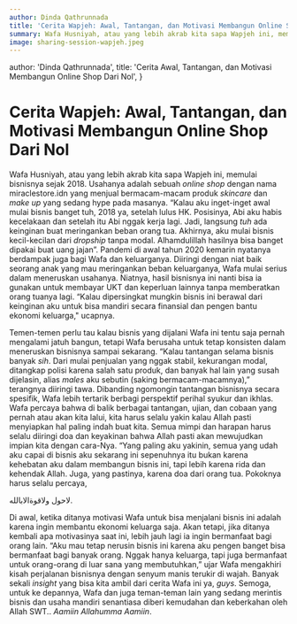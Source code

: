 ```yaml
---
author: Dinda Qathrunnada
title: 'Cerita Wapjeh: Awal, Tantangan, dan Motivasi Membangun Online Shop Dari Nol'
summary: Wafa Husniyah, atau yang lebih akrab kita sapa Wapjeh ini, memulai bisnisnya sejak 2018. Usahanya adalah sebuah online shop dengan nama miraclestore.idn yang menjual bermacam-macam produk skincare dan make up yang sedang hype pada masanya.
image: sharing-session-wapjeh.jpeg
---
```



  author: 'Dinda Qathrunnada',
  title: 'Cerita Awal, Tantangan, dan Motivasi Membangun Online Shop Dari Nol',
}

# Cerita Wapjeh: Awal, Tantangan, dan Motivasi Membangun Online Shop Dari Nol

Wafa Husniyah, atau yang lebih akrab kita sapa Wapjeh ini, memulai bisnisnya sejak 2018. Usahanya
adalah sebuah _online shop_ dengan nama miraclestore.idn yang menjual bermacam-macam produk
_skincare_ dan _make up_ yang sedang hype pada masanya. “Kalau aku inget-inget awal mulai bisnis
banget tuh, 2018 ya, setelah lulus HK. Posisinya, Abi aku habis kecelakaan dan setelah itu Abi nggak
kerja lagi. Jadi, langsung _tuh_ ada keinginan buat meringankan beban orang tua. Akhirnya, aku mulai
bisnis kecil-kecilan dari _dropship_ tanpa modal. Alhamdulillah hasilnya bisa banget dipakai buat
uang jajan”. Pandemi di awal tahun 2020 kemarin nyatanya berdampak juga bagi Wafa dan keluarganya.
Diiringi dengan niat baik seorang anak yang mau meringankan beban keluarganya, Wafa mulai serius
dalam meneruskan usahanya. Niatnya, hasil bisnisnya ini nanti bisa ia gunakan untuk membayar UKT dan
keperluan lainnya tanpa memberatkan orang tuanya lagi. “Kalau dipersingkat mungkin bisnis ini
berawal dari keinginan aku untuk bisa mandiri secara finansial dan pengen bantu ekonomi keluarga,"
ucapnya.

Temen-temen perlu tau kalau bisnis yang dijalani Wafa ini tentu saja pernah mengalami jatuh bangun,
tetapi Wafa berusaha untuk tetap konsisten dalam meneruskan bisnisnya sampai sekarang. “Kalau
tantangan selama bisnis banyak _sih_. Dari mulai penjualan yang nggak stabil, kekurangan modal,
ditangkap polisi karena salah satu produk, dan banyak hal lain yang susah dijelasin, alias _males_
aku sebutin (saking bermacam-macamnya),” terangnya diiringi tawa. Dibanding ngomongin tantangan
bisnisnya secara spesifik, Wafa lebih tertarik berbagi perspektif perihal syukur dan ikhlas. Wafa
percaya bahwa di balik berbagai tantangan, ujian, dan cobaan yang pernah atau akan kita lalui, kita
harus selalu yakin kalau Allah pasti menyiapkan hal paling indah buat kita. Semua mimpi dan harapan
harus selalu diiringi doa dan keyakinan bahwa Allah pasti akan mewujudkan impian kita dengan
cara-Nya. “Yang paling aku yakinin, semua yang udah aku capai di bisnis aku sekarang ini sepenuhnya
itu bukan karena kehebatan aku dalam membangun bisnis ini, tapi lebih karena rida dan kehendak
Allah. Juga, yang pastinya, karena doa dari orang tua. Pokoknya harus selalu percaya,

لاحول ولاقوةالابالله.

Di awal, ketika ditanya motivasi Wafa untuk bisa menjalani bisnis ini adalah karena ingin membantu
ekonomi keluarga saja. Akan tetapi, jika ditanya kembali apa motivasinya saat ini, lebih jauh lagi
ia ingin bermanfaat bagi orang lain. “Aku mau tetap nerusin bisnis ini karena aku pengen banget bisa
bermanfaat bagi banyak orang. Nggak hanya keluarga, tapi juga bermanfaat untuk orang-orang di luar
sana yang membutuhkan,” ujar Wafa mengakhiri kisah perjalanan bisnisnya dengan senyum manis terukir
di wajah. Banyak sekali _insight_ yang bisa kita ambil dari cerita Wafa ini ya, _guys_. Semoga,
untuk ke depannya, Wafa dan juga teman-teman lain yang sedang merintis bisnis dan usaha mandiri
senantiasa diberi kemudahan dan keberkahan oleh Allah SWT.. _Aamiin Allahumma Aamiin_.

